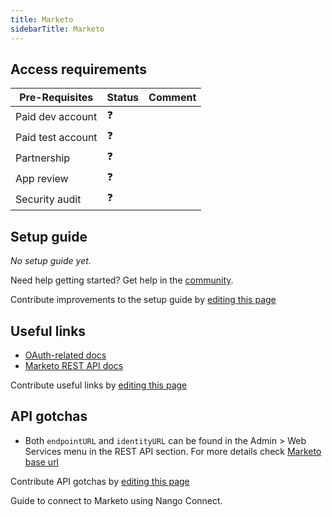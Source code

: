 ```yaml
---
title: Marketo
sidebarTitle: Marketo
---
```



<Overview />
<PreBuiltTooling />
<PreBuiltUseCases />

## Access requirements
| Pre-Requisites | Status | Comment|
| - | - | - |
| Paid dev account | ❓ |  |
| Paid test account | ❓ |  |
| Partnership | ❓ | |
| App review | ❓ |  |
| Security audit | ❓ | |


## Setup guide

_No setup guide yet._

<Tip>Need help getting started? Get help in the [community](https://nango.dev/slack).</Tip>

<Note>Contribute improvements to the setup guide by [editing this page](https://github.com/nangohq/nango/tree/master/docs/integrations/all/marketo.mdx)</Note>


## Useful links

-   [OAuth-related docs](https://developers.marketo.com/rest-api/authentication)
-   [Marketo REST API docs](https://developers.marketo.com/rest-api)

<Note>Contribute useful links by [editing this page](https://github.com/nangohq/nango/tree/master/docs/integrations/all/marketo.mdx)</Note>

## API gotchas

-   Both `endpointURL` and `identityURL` can be found in the Admin > Web Services menu in the REST API section. For more details check [Marketo base url](https://developers.marketo.com/rest-api/base-url/)

<Note>Contribute API gotchas by [editing this page](https://github.com/nangohq/nango/tree/master/docs/integrations/all/marketo.mdx)</Note>

<Card title="Connect to Marketo" icon="link" href="/integrations/all/marketo/connect" horizontal>
  Guide to connect to Marketo using Nango Connect.
</Card>
